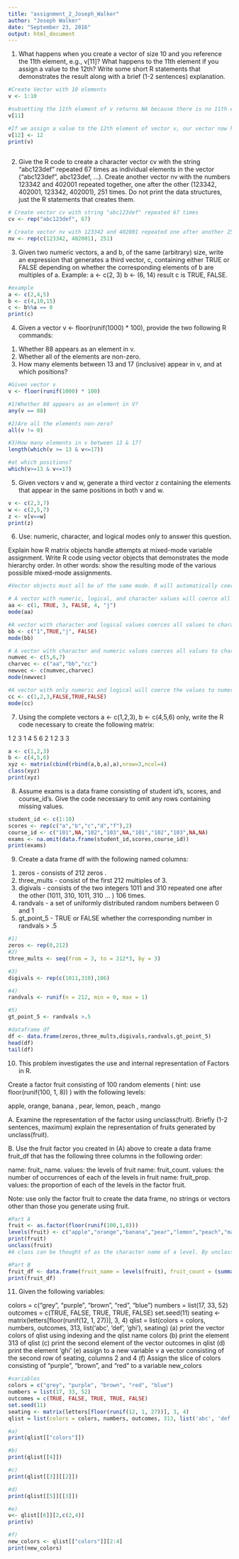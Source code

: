 ---
title: "assignment_2_Joseph_Walker"
author: "Joseph Walker"
date: "September 23, 2016"
output: html_document
---
1. What happens when you create a vector of size 10 and you reference the 11th element, e.g., v[11]? What happens to the 11th element if you assign a value to the 12th? Write some short R statements that demonstrates the result along with a brief (1-2 sentences) explanation.

```{r Problem 1, echo=TRUE, message=FALSE, warning=FALSE}
#Create Vector with 10 elements
v <- 1:10

#subsetting the 11th element of v returns NA because there is no 11th element
v[11]

#If we assign a value to the 12th element of vector v, our vector now has a length of 12, where the 11th element is NA
v[12] <- 12
print(v)
 
```

2. Give the R code to create a character vector cv with the string "abc123def" repeated 67 times as individual elements in the vector ("abc123def", abc123def, ...). Create another vector nv with the numbers 123342 and 402001 repeated together, one after the other (123342, 402001, 123342, 402001), 251 times. Do not print the data structures, just the R statements that creates them.

```{r Problem 2, echo=TRUE}
# Create vector cv with string "abc123def" repeated 67 times
cv <- rep("abc123def", 67)

# Create vector nv with 123342 and 402001 repeated one after another 251 times
nv <- rep(c(123342, 402001), 251)
```

3. Given two numeric vectors, a and b, of the same (arbitrary) size, write an expression that generates a third vector, c, containing either TRUE or FALSE depending on whether the corresponding elements of b are multiples of a. Example: a <- c(2, 3) b <- (6, 14) result c is TRUE, FALSE.

```{r Problem 3, echo = TRUE}
#example
a <- c(2,4,5)
b <- c(4,10,15)
c <- b%%a == 0
print(c)
```


4. Given a vector v <- floor(runif(1000) * 100), provide the two following R commands:

(1) Whether 88 appears as an element in v.
(2) Whether all of the elements are non-zero.
(3) How many elements between 13 and 17 (inclusive) appear in v, and at which positions?

```{r problem 4, echo=TRUE}
#Given vector v
v <- floor(runif(1000) * 100)

#1)Whether 88 appears as an element in V?
any(v == 88)

#2)Are all the elements non-zero?
all(v != 0)

#3)How many elements in v between 13 & 17?
length(which(v >= 13 & v<=17))

#at which positions?
which(v>=13 & v<=17)

```

5. Given vectors v and w, generate a third vector z containing the elements that appear in the same positions in both v and w.
```{r Problem 5, echo= TRUE}
v <- c(2,3,7)
w <- c(2,5,7)
z <- v[v==w]
print(z)
```

6. Use: numeric, character, and logical modes only to answer this question.

Explain how R matrix objects handle attempts at mixed-mode variable assignment. Write R code using vector objects that demonstrates the mode hierarchy order. In other words: show the resulting mode of the various possible mixed-mode assignments.
```{r Problem 6, echo = TRUE}
#Vector objects must all be of the same mode. R will automatically coerce the values in a vector to the same mode type based on the mode hierarchy. The hierarchy is as follows: character, numeric, logical.

# A vector with numeric, logical, and character values will coerce all the values to characters
aa <- c(1, TRUE, 3, FALSE, 4, "j")
mode(aa)

#A vector with character and logical values coerces all values to characters
bb <- c("1",TRUE,"j", FALSE)
mode(bb)

# A vector with character and numeric values coerces all values to characters
numvec <- c(5,6,7)
charvec <- c("aa","bb","cc")
newvec <- c(numvec,charvec)
mode(newvec)

#A vector with only numeric and logical will coerce the values to numeric
cc <- c(1,2,3,FALSE,TRUE,FALSE)
mode(cc)
```
7. Using the complete vectors a <- c(1,2,3), b <- c(4,5,6) only, write the R code necessary to create the following matrix:

1 2 3 1
4 5 6 2
1 2 3 3

```{r Problem 7, echo = TRUE}
a <- c(1,2,3)
b <- c(4,5,6)
xyz <- matrix(cbind(rbind(a,b,a),a),nrow=3,ncol=4)
class(xyz)
print(xyz)

```
8. Assume exams is a data frame consisting of student id's, scores, and course_id's. Give the code necessary to omit any rows containing missing values.
```{r Problem 8, echo = TRUE}
student_id <- c(1:10)
scores <- rep(c("a","b","c","d","f"),2)
course_id <- c("101",NA,"102","103",NA,"101","102","103",NA,NA)
exams <- na.omit(data.frame(student_id,scores,course_id))
print(exams)
```
9. Create a data frame df with the following named columns:

1) zeros - consists of 212 zeros .
2) three_mults - consist of the first 212 multiples of 3.
3) digivals - consists of the two integers 1011 and 310 repeated one after the other (1011, 310, 1011, 310 ... ) 106 times.
4) randvals - a set of uniformly distributed random numbers between 0 and 1
5) gt_point_5 - TRUE or FALSE whether the corresponding number in randvals > .5
```{r Problem 9, echo = TRUE}
#1)
zeros <- rep(0,212)
#2)
three_mults <- seq(from = 3, to = 212*3, by = 3)

#3) 
digivals <- rep(c(1011,310),106)

#4)
randvals <- runif(n = 212, min = 0, max = 1)

#5)
gt_point_5 <- randvals >.5

#dataframe df
df <- data.frame(zeros,three_mults,digivals,randvals,gt_point_5)
head(df)
tail(df)
```

10. This problem investigates the use and internal representation of Factors in R.

Create a factor fruit consisting of 100 random elements ( hint: use floor(runif(100, 1, 8)) ) with the following levels:

apple, orange, banana , pear, lemon, peach , mango

A. Examine the representation of the factor using unclass(fruit). Briefly (1-2 sentences, maximum) explain the representation of fruits generated by unclass(fruit).

B. Use the fruit factor you created in (A) above to create a data frame fruit_df that has the following three columns in the following order: 

name: fruit_ name. values: the levels of fruit
name: fruit_count. values: the number of occurrences of each of the levels in fruit
name: fruit_prop. values: the proportion of each of the levels in the factor fruit.

Note: use only the factor fruit to create the data frame, no strings or vectors other than those you generate using fruit.

```{r Problem 10, echo = TRUE}
#Part A
fruit <- as.factor(floor(runif(100,1,8)))
levels(fruit) <- c("apple","orange","banana","pear","lemon","peach","mango")
print(fruit)
unclass(fruit)
#A class can be thought of as the character name of a level. By unclassing fruit, we remove the character name (fruit type) resulting in a factor with the original levels (1:7).

#Part B
fruit_df <- data.frame(fruit_name = levels(fruit), fruit_count = (summary(fruit)),fruit_prop = summary(fruit)/length(fruit),row.names = NULL)
print(fruit_df)
```

11. Given the following variables:

colors = c("grey", "purple", "brown", "red", "blue")
numbers = list(17, 33, 52)
outcomes = c(TRUE, FALSE, TRUE, TRUE, FALSE)
set.seed(11)
seating <- matrix(letters[floor(runif(12, 1, 27))], 3, 4)
qlist = list(colors = colors, numbers, outcomes, 313, list('abc', 'def', 'ghi'), seating)
(a) print the vector colors of qlist using indexing and the qlist name colors
(b) print the element 313 of qlist
(c) print the second element of the vector outcomes in qlist
(d) print the element 'ghi'
(e) assign to a new variable v a vector consisting of the second row of seating, columns 2 and 4
(f) Assign the slice of colors consisting of "purple", "brown", and "red" to a variable new_colors

```{r Problem 11, echo = TRUE}
#variables
colors = c("grey", "purple", "brown", "red", "blue")
numbers = list(17, 33, 52)
outcomes = c(TRUE, FALSE, TRUE, TRUE, FALSE)
set.seed(11)
seating <- matrix(letters[floor(runif(12, 1, 27))], 3, 4)
qlist = list(colors = colors, numbers, outcomes, 313, list('abc', 'def', 'ghi'), seating)

#a)
print(qlist[["colors"]])

#b)
print(qlist[[4]])

#c)
print(qlist[[3]][[2]])

#d)
print(qlist[[5]][[3]])

#e)
v<- qlist[[6]][2,c(2,4)]
print(v)

#f)
new_colors <- qlist[["colors"]][2:4]
print(new_colors)
```

